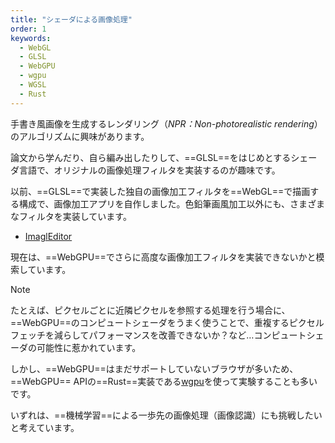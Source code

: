 ```yaml
---
title: "シェーダによる画像処理"
order: 1
keywords:
  - WebGL
  - GLSL
  - WebGPU
  - wgpu
  - WGSL
  - Rust
---
```






手書き風画像を生成するレンダリング（_NPR：Non-photorealistic rendering_）のアルゴリズムに興味があります。

論文から学んだり、自ら編み出したりして、==GLSL==をはじめとするシェーダ言語で、オリジナルの画像処理フィルタを実装するのが趣味です。

<GridGallery col={9}>
  <div class="-c-span-4 -sp-c-span-1">
    <CompareImage image1={img_Cat.src} image2={img_CatPencil.src} client:visible="svelte" />
  </div>
  <div class="-c-span-5 -sp-c-span-1">
    <CompareImage image1={img_Shrine.src} image2={img_ShrinePencil.src} client:visible="svelte" />
  </div>
</GridGallery>

以前、==GLSL==で実装した独自の画像加工フィルタを==WebGL==で描画する構成で、画像加工アプリを自作しました。色鉛筆画風加工以外にも、さまざまなフィルタを実装しています。

- [ImaglEditor](/projects/imagl-editor)

<FigureBox src={img_EditorPreview1} />

現在は、==WebGPU==でさらに高度な画像加工フィルタを実装できないかと模索しています。

> [!NOTE]
> たとえば、ピクセルごとに近隣ピクセルを参照する処理を行う場合に、==WebGPU==のコンピュートシェーダをうまく使うことで、重複するピクセルフェッチを減らしてパフォーマンスを改善できないか？など…コンピュートシェーダの可能性に惹かれています。

しかし、==WebGPU==はまだサポートしていないブラウザが多いため、==WebGPU== APIの==Rust==実装である[wgpu](https://github.com/gfx-rs/wgpu)を使って実験することも多いです。

いずれは、==機械学習==による一歩先の画像処理（画像認識）にも挑戦したいと考えています。
